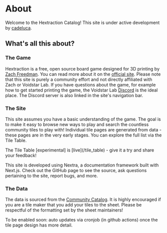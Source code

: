 
# About

Welcome to the Hextraction Catalog! This site is under active development by [cadeluca](https://github.com/cadeluca).

## What's all this about?

### The Game

Hextraction is a free, open source board game designed for 3D printing by [Zach Freedman](https://www.youtube.com/@ZackFreedman).
You can read more about it on the [official site](https://www.playhextraction.com/what-in-tarnation).
Please note that this site is purely a community effort and not directly affiliated with Zach or Voidstar Lab.
If you have questions about the game, for example how to get started printing the game, the Voidstar Lab [Discord](https://discord.com/invite/voidstarlab) is the ideal place. The Discord server is also linked in the site's navigation bar.

### The Site

This site assumes you have a basic understanding of the game.
The goal is to make it easy to browse new ways to play and search the countless community tiles to play with! Individual tile pages are generated from data - these pages are in the very early stages. You can explore the full list via the Tile Table.

<Callout emoji="🚧">
  The Tile Table [experimental] is [live](/tile_table) - give it a try and share
  your feedback!
</Callout>

This site is developed using Nextra, a documentation framework built with Next.js.
Check out the GitHub page to see the source, ask questions pertaining to the site,
report bugs, and more.

### The Data

The data is sourced from the [Community Catalog](https://docs.google.com/spreadsheets/d/1JfqIVOjToIS0rCQC8AIWeRLpMmSNDphn8_660eaTjaY/edit?gid=414788452#gid=414788452&fvid=104313283).
It is highly encouraged if you are a tile maker that you add your tiles to the sheet.
Please be respectful of the formatting set by the sheet maintainers!

<Callout type="info" emoji="🕑">
  To be enabled soon: auto updates via cronjob (in github actions) once the tile
  page design has more detail.
</Callout>
